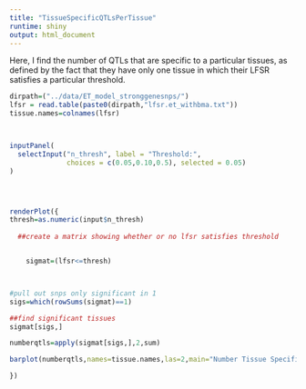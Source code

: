 ```yaml
---
title: "TissueSpecificQTLsPerTissue"
runtime: shiny
output: html_document
---
```


Here, I find the number of QTLs that are specific to a particular tissues, as defined by the fact that they have only one tissue in which their LFSR satisfies a particular threshold.

```r
dirpath=("../data/ET_model_stronggenesnps/")
lfsr = read.table(paste0(dirpath,"lfsr.et_withbma.txt"))
tissue.names=colnames(lfsr)



inputPanel(
  selectInput("n_thresh", label = "Threshold:",
              choices = c(0.05,0.10,0.5), selected = 0.05)
)




renderPlot({
thresh=as.numeric(input$n_thresh)
  
  ##create a matrix showing whether or no lfsr satisfies threshold


    sigmat=(lfsr<=thresh)



#pull out snps only significant in 1
sigs=which(rowSums(sigmat)==1)

##find significant tissues
sigmat[sigs,]

numberqtls=apply(sigmat[sigs,],2,sum)

barplot(numberqtls,names=tissue.names,las=2,main="Number Tissue Specific QTLS per Tissue")

})




```
